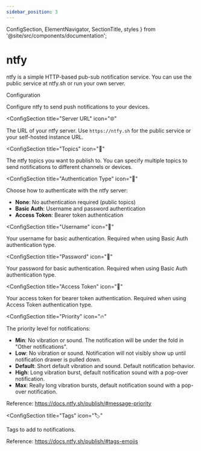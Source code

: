```yaml
---
sidebar_position: 3
---
```


  ConfigSection,
  ElementNavigator,
  SectionTitle,
  styles
} from '@site/src/components/documentation';

# ntfy

ntfy is a simple HTTP-based pub-sub notification service. You can use the public service at ntfy.sh or run your own server.

<ElementNavigator />

<div className={styles.documentationPage}>

<div className={styles.section}>

<SectionTitle icon="🔔">Configuration</SectionTitle>

<p className={styles.sectionDescription}>
  Configure ntfy to send push notifications to your devices.
</p>

<ConfigSection
  title="Server URL"
  icon="🌐"
>

The URL of your ntfy server. Use `https://ntfy.sh` for the public service or your self-hosted instance URL.

</ConfigSection>

<ConfigSection
  title="Topics"
  icon="📢"
>

The ntfy topics you want to publish to. You can specify multiple topics to send notifications to different channels or devices.

</ConfigSection>

<ConfigSection
  title="Authentication Type"
  icon="🔐"
>

Choose how to authenticate with the ntfy server:
- **None**: No authentication required (public topics)
- **Basic Auth**: Username and password authentication
- **Access Token**: Bearer token authentication

</ConfigSection>

<ConfigSection
  title="Username"
  icon="👤"
>

Your username for basic authentication. Required when using Basic Auth authentication type.

</ConfigSection>

<ConfigSection
  title="Password"
  icon="🔑"
>

Your password for basic authentication. Required when using Basic Auth authentication type.

</ConfigSection>

<ConfigSection
  title="Access Token"
  icon="🎫"
>

Your access token for bearer token authentication. Required when using Access Token authentication type.

</ConfigSection>

<ConfigSection
  title="Priority"
  icon="🔥"
>

The priority level for notifications:
- **Min**: No vibration or sound. The notification will be under the fold in "Other notifications".
- **Low**: No vibration or sound. Notification will not visibly show up until notification drawer is pulled down.
- **Default**: Short default vibration and sound. Default notification behavior.
- **High**: Long vibration burst, default notification sound with a pop-over notification.
- **Max**: Really long vibration bursts, default notification sound with a pop-over notification.

Reference: https://docs.ntfy.sh/publish/#message-priority

</ConfigSection>

<ConfigSection
  title="Tags"
  icon="🏷️"
>

Tags to add to notifications.

Reference: https://docs.ntfy.sh/publish/#tags-emojis

</ConfigSection>

</div>

</div>